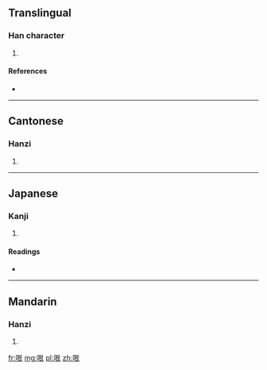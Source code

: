 ==Translingual==

===Han character===
{{Han char|rn=30|rad=口|as=06|sn=9|four=6703<sub>2</sub>|canj=口日女 (RAV)}}

# {{defn|Han|sort=口06}}

====References====
* {{Han ref|kx=0189.271|dkj=03629|hdz=10623.090|uh=54CF|ud=21711|bh=CDFE|bd=52734}}

----

==Cantonese==

===Hanzi===
{{yue-hanzi|jyut=|y=gan1}}

# {{defn|lang=yue|sort=口06}}

----

==Japanese==

===Kanji===
{{ja-kanji|grade=|rs=口06}}

# {{defn|lang=ja|sort=口06}}

====Readings====
* {{ja-readings|on=[[こん]] (kon)|kun=}}

----

==Mandarin==

===Hanzi===
{{cmn-hanzi|pin=[[hěn]] ([[hen3]])|wg=hen<sup>3</sup>}}

# {{defn|lang=cmn|sort=口06}}

[[fr:哏]]
[[mg:哏]]
[[pl:哏]]
[[zh:哏]]